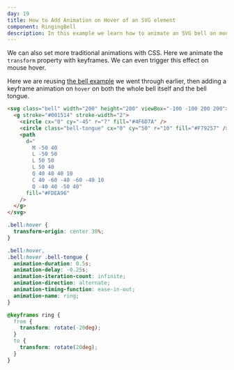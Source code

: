 ```yaml
---
day: 19
title: How to Add Animation on Hover of an SVG element
component: RingingBell
description: In this example we learn how to animate an SVG bell on mouse hover with CSS.
---
```


We can also set more traditional animations with CSS. Here we animate the `transform` property with keyframes. We can even trigger this effect on mouse hover.

Here we are reusing [the bell example](/svg/bell) we went through earlier, then adding a keyframe animation on `hover` on both the whole bell itself and the bell tongue.

<div class="code-flex">

```html
<svg class="bell" width="200" height="200" viewBox="-100 -100 200 200">
  <g stroke="#001514" stroke-width="2">
    <circle cx="0" cy="-45" r="7" fill="#4F6D7A" />
    <circle class="bell-tongue" cx="0" cy="50" r="10" fill="#F79257" />
    <path
      d="
        M -50 40
        L -50 50
        L 50 50
        L 50 40
        Q 40 40 40 10
        C 40 -60 -40 -60 -40 10
        Q -40 40 -50 40"
      fill="#FDEA96"
    />
  </g>
</svg>
```

```css
.bell:hover {
  transform-origin: center 30%;
}

.bell:hover,
.bell:hover .bell-tongue {
  animation-duration: 0.5s;
  animation-delay: -0.25s;
  animation-iteration-count: infinite;
  animation-direction: alternate;
  animation-timing-function: ease-in-out;
  animation-name: ring;
}

@keyframes ring {
  from {
    transform: rotate(-20deg);
  }
  to {
    transform: rotate(20deg);
  }
}
```

</div>
